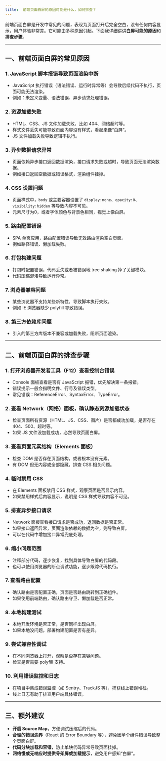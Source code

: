 ```yaml
---
title: 	前端页面白屏的原因可能是什么，如何排查？
---
```


前端页面白屏是开发中常见的问题，表现为页面打开后完全空白，没有任何内容显示，用户体验非常差。它可能由多种原因引起。下面我详细讲讲**白屏可能的原因**和**排查步骤**。

---

## 一、前端页面白屏的常见原因

### 1. **JavaScript 脚本报错导致页面渲染中断**

* JavaScript 执行错误（语法错误、运行时异常等）会导致后续代码不执行，页面可能无法渲染。
* 例如：未定义变量、语法错误、异步请求处理错误。

### 2. **资源加载失败**

* HTML、CSS、JS 文件加载失败，比如 404、网络超时等。
* 样式文件丢失可能导致页面内容没有样式，看起来像“白屏”。
* JS 文件加载失败导致逻辑不执行。

### 3. **异步数据请求异常**

* 页面依赖异步接口返回数据渲染，接口请求失败或超时，导致页面无法渲染数据。
* 例如接口返回空数据或错误格式，渲染组件挂掉。

### 4. **CSS 设置问题**

* 页面样式中，`body` 或主要容器设置了 `display:none`、`opacity:0`、`visibility:hidden` 等导致内容不可见。
* 元素尺寸为0，或者字体颜色与背景色相同，视觉上像白屏。

### 5. **路由配置错误**

* SPA 单页应用，路由配置错误导致无效路由渲染空白页面。
* 例如路径错误、懒加载失败。

### 6. **打包构建问题**

* 打包时配置错误，代码丢失或者被错误地 tree shaking 掉了关键模块。
* 代码压缩混淆导致运行异常。

### 7. **浏览器兼容问题**

* 某些浏览器不支持某些新特性，导致脚本执行失败。
* 例如 IE 浏览器缺少 polyfill 导致错误。

### 8. **第三方依赖库问题**

* 引入的第三方库版本不兼容或加载失败，阻断页面渲染。

---

## 二、前端页面白屏的排查步骤

### 1. **打开浏览器开发者工具（F12）查看控制台错误**

* Console 面板查看是否有 JavaScript 报错，优先解决第一条报错。
* 错误提示一般会指明文件、行号及错误类型。
* 常见错误：ReferenceError、SyntaxError、TypeError。

### 2. **查看 Network（网络）面板，确认静态资源加载状态**

* 检查页面所有资源（HTML、JS、CSS、图片）是否都成功加载，是否存在 404、500、超时等。
* 如果 JS 文件没加载成功，必然导致页面白屏。

### 3. **查看页面元素结构（Elements 面板）**

* 检查 DOM 是否存在页面结构，或者根本没有元素。
* 有 DOM 但无内容或全部隐藏，排查 CSS 相关问题。

### 4. **临时禁用 CSS**

* 在 Elements 面板禁用 CSS 样式，观察页面是否显示内容。
* 如果禁用样式后内容显示，说明是 CSS 样式导致内容不可见。

### 5. **排查异步接口请求**

* Network 面板查看接口请求是否成功，返回数据是否正常。
* 如果接口返回异常，页面渲染依赖的数据为空，则导致白屏。
* 可以在代码中增加接口异常兜底处理。

### 6. **缩小问题范围**

* 注释部分代码，逐步恢复，找到具体导致白屏的代码段。
* 也可以使用浏览器的断点调试功能，逐步跟踪代码执行。

### 7. **查看路由配置**

* 确认路由是否配置正确，页面是否路由跳转到正确组件。
* 如果使用前端路由，确认路由守卫、懒加载是否正常。

### 8. **本地构建测试**

* 本地开发环境是否正常，是否同样出现白屏。
* 如果本地没问题，部署构建配置是否有差异。

### 9. **尝试兼容性调试**

* 在不同浏览器上打开，观察是否存在兼容问题。
* 检查是否需要 polyfill 支持。

### 10. **利用错误监控和日志**

* 在项目中集成错误监控（如 Sentry、TrackJS 等），捕获线上错误堆栈。
* 线上日志有助于排查用户端具体错误。

---

## 三、额外建议

* **开启 Source Map**，方便调试压缩后的代码。
* **合理的错误边界**（React 的 Error Boundary 等），避免因单个组件错误导致整个页面白屏。
* **代码分块加载和容错**，防止单块代码异常导致页面挂掉。
* **网络慢或无响应时提供骨架屏或加载提示**，避免用户感知“白屏”。

